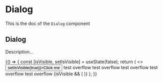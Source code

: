 <!--- Dialog.stories.mdx --->


<Meta title="Design System/Layouts/Dialog" component={Dialog} />

# Dialog

This is the doc of the `Dialog` component

## Dialog

Description...

<Canvas>
  <Story name="base">
    {() => {
      const [isVisible, setIsVisible] = useState(false);
      return (
        <>
          <Button onClick={() => setIsVisible(true)}>Click me</Button>
          <Box padding={10} background="neutral0">
            test overflow
          </Box>
          <Box padding={10} background="neutral0">
            test overflow
          </Box>
          <Box padding={10} background="neutral0">
            test overflow
          </Box>
          <Box padding={10} background="neutral0">
            test overflow
          </Box>
          <Box padding={10} background="neutral0">
            test overflow
          </Box>
          {isVisible && (
            <Dialog
              onClose={() => setIsVisible(false)}
              title="Confirmation"
              labelledBy="confirmation"
              describedBy="confirm-description"
            >
              <DialogBody icon={<AlertWarningIcon />}>
                <Stack size={2}>
                  <Row justifyContent="center">
                    <Text id="confirm-description">Are you sure you want to delete this?</Text>
                  </Row>
                </Stack>
              </DialogBody>
              <DialogFooter
                startAction={
                  <Button onClick={() => setIsVisible(false)} variant="tertiary">
                    Cancel
                  </Button>
                }
                endAction={
                  <Button variant="danger-light" startIcon={<DeleteIcon />}>
                    Confirm
                  </Button>
                }
              />
            </Dialog>
          )}
        </>
      );
    }}
  </Story>
</Canvas>
